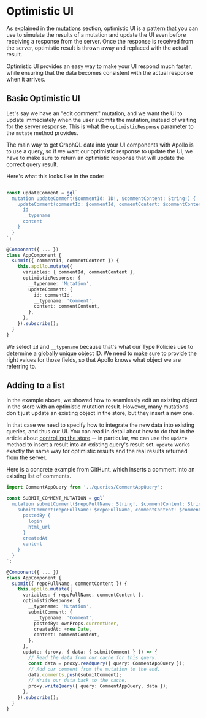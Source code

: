 # Optimistic UI

As explained in the [mutations](../data/mutations#optimistic-ui) section, optimistic UI is a pattern that you can use to simulate the results of a mutation and update the UI even before receiving a response from the server. Once the response is received from the server, optimistic result is thrown away and replaced with the actual result.

Optimistic UI provides an easy way to make your UI respond much faster, while ensuring that the data becomes consistent with the actual response when it arrives.

## Basic Optimistic UI

Let's say we have an "edit comment" mutation, and we want the UI to update immediately when the user submits the mutation, instead of waiting for the server response. This is what the `optimisticResponse` parameter to the `mutate` method provides.

The main way to get GraphQL data into your UI components with Apollo is to use a query, so if we want our optimistic response to update the UI, we have to make sure to return an optimistic response that will update the correct query result.

Here's what this looks like in the code:

```typescript

const updateComment = gql`
  mutation updateComment($commentId: ID!, $commentContent: String!) {
    updateComment(commentId: $commentId, commentContent: $commentContent) {
      id
      __typename
      content
    }
  }
`;

@Component({ ... })
class AppComponent {
  submit({ commentId, commentContent }) {
    this.apollo.mutate({
      variables: { commentId, commentContent },
      optimisticResponse: {
        __typename: 'Mutation',
        updateComment: {
          id: commentId,
          __typename: 'Comment',
          content: commentContent,
        },
      },
    }).subscribe();
  }
}
```

We select `id` and `__typename` because that's what our Type Policies use to determine a globally unique object ID. We need to make sure to provide the right values for those fields, so that Apollo knows what object we are referring to.

## Adding to a list

In the example above, we showed how to seamlessly edit an existing object in the store with an optimistic mutation result. However, many mutations don't just update an existing object in the store, but they insert a new one.

In that case we need to specify how to integrate the new data into existing queries, and thus our UI. You can read in detail about how to do that in the article about [controlling the store](../caching/interaction) -- in particular, we can use the `update` method to insert a result into an existing query's result set. `update` works exactly the same way for optimistic results and the real results returned from the server.

Here is a concrete example from GitHunt, which inserts a comment into an existing list of comments.

```typescript
import CommentAppQuery from '../queries/CommentAppQuery';

const SUBMIT_COMMENT_MUTATION = gql`
  mutation submitComment($repoFullName: String!, $commentContent: String!) {
    submitComment(repoFullName: $repoFullName, commentContent: $commentContent) {
      postedBy {
        login
        html_url
      }
      createdAt
      content
    }
  }
`;

@Component({ ... })
class AppComponent {
  submit({ repoFullName, commentContent }) {
    this.apollo.mutate({
      variables: { repoFullName, commentContent },
      optimisticResponse: {
        __typename: 'Mutation',
        submitComment: {
          __typename: 'Comment',
          postedBy: ownProps.currentUser,
          createdAt: +new Date,
          content: commentContent,
        },
      },
      update: (proxy, { data: { submitComment } }) => {
        // Read the data from our cache for this query.
        const data = proxy.readQuery({ query: CommentAppQuery });
        // Add our comment from the mutation to the end.
        data.comments.push(submitComment);
        // Write our data back to the cache.
        proxy.writeQuery({ query: CommentAppQuery, data });
      },
    }).subscribe();
  }
}
```
